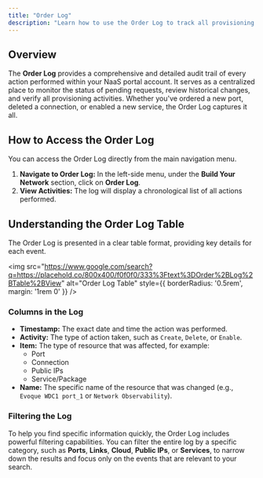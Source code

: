 ```yaml
---
title: "Order Log"
description: "Learn how to use the Order Log to track all provisioning activities, configuration changes, and service requests across your network."
---
```


## Overview

The **Order Log** provides a comprehensive and detailed audit trail of every action performed within your NaaS portal account. It serves as a centralized place to monitor the status of pending requests, review historical changes, and verify all provisioning activities. Whether you've ordered a new port, deleted a connection, or enabled a new service, the Order Log captures it all.

## How to Access the Order Log

You can access the Order Log directly from the main navigation menu.

1. **Navigate to Order Log:** In the left-side menu, under the **Build Your Network** section, click on **Order Log**.
2. **View Activities:** The log will display a chronological list of all actions performed.

## Understanding the Order Log Table

The Order Log is presented in a clear table format, providing key details for each event.

\<img src="https://www.google.com/search?q=https://placehold.co/800x400/f0f0f0/333%3Ftext%3DOrder%2BLog%2BTable%2BView" alt="Order Log Table" style={{ borderRadius: '0.5rem', margin: '1rem 0' }} /\>

### Columns in the Log

- **Timestamp:** The exact date and time the action was performed.
- **Activity:** The type of action taken, such as `Create`, `Delete`, or `Enable`.
- **Item:** The type of resource that was affected, for example:
  - Port
  - Connection
  - Public IPs
  - Service/Package
- **Name:** The specific name of the resource that was changed (e.g., `Evoque WDC1 port_1` or `Network Observability`).

### Filtering the Log

To help you find specific information quickly, the Order Log includes powerful filtering capabilities. You can filter the entire log by a specific category, such as **Ports**, **Links**, **Cloud**, **Public IPs**, or **Services**, to narrow down the results and focus only on the events that are relevant to your search.